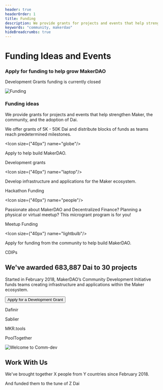 ```yaml
---
header: true
headerOrder: 1
title: Funding
description: We provide grants for projects and events that help strengthen Maker, the community, and the adoption of Dai.
keywords: "community, makerdao"
hideBreadcrumbs: true
---
```


# Funding Ideas and Events

### Apply for funding to help grow MakerDAO

<StatusBanner warning> Development Grants funding is currently closed </StatusBanner>


![Funding](/images/illus_funding.png)

### Funding ideas

We provide grants for projects and events that help strengthen Maker, the community, and the adoption of Dai.

We offer grants of 5K - 50K Dai and distribute blocks of funds as teams reach predetermined milestones.

<Chocolate>

<Box>

<Icon size={"40px"} name="globe"/>

Apply to help build MakerDAO.

<Link to="/funding/development-grants/">Development grants</Link>

</Box>

<Box>

<Icon size={"40px"} name="laptop"/>

Develop infrastructure and applications for the Maker ecosystem.

<Link to="/funding/hackathon-funding/">Hackathon Funding</Link>

</Box>

</Chocolate>

<Chocolate>

<Box>

<Icon size={"40px"} name="people"/>

Passionate about MakerDAO and Decentralized Finance? Planning a physical or virtual meetup? This microgrant program is for you!

<Link to="/funding/meetup-funding/">Meetup Funding</Link>

</Box>

<Box>

<Icon size={"40px"} name="lightbulb"/>

Apply for funding from the community to help build MakerDAO.

<Link to="/funding/community-projects/">CDIPs</Link>

</Box>

</Chocolate>

<Chocolate>

<Box>

## We've awarded 683,887 Dai to 30 projects

Started in February 2018, MakerDAO’s Community Development Initiative funds teams creating infrastructure and applications within the Maker ecosystem.

<Button to="/funding/development-grants/">Apply for a Development Grant</Button>

</Box>

<Box>

<List>

Dafinir

Sablier

MKR.tools

PoolTogether

</List>

</Box>

</Chocolate>


<Chocolate>

![Welcome to Comm-dev](/images/illus_home.png)

<Box>

## Work With Us

We've brought together X people from Y countries since February 2018.

And funded them to the tune of Z Dai

</Box>

</Chocolate>

